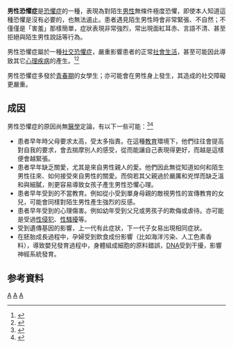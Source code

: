 {{medical}}
'''男性恐懼症'''是[[恐懼症|恐懼症]]的一種，表現為對陌生[[男性|男性]]無條件極度恐懼，即使本人知道這種恐懼是沒有必要的，也無法遏止。患者遇見陌生男性時會非常緊張、不自然；不僅僅是「害羞」那樣簡單，症狀表現非常強烈，常出現面紅耳赤、言語不清、甚至拒絕與陌生男性說話等行為。

男性恐懼症屬於一種[[社交恐懼症|社交恐懼症]]，嚴重影響患者的正常[[社會生活|社會生活]]，甚至可能因此導致其它[[心理疾病|心理疾病]]的產生。<ref name="wordnet">{{cite web|url=http://wordnetweb.princeton.edu/perl/webwn?s=androphobia|title=WordNet|publisher=[[Princeton_University|Princeton University]]|language=en|accessdate=2009-08-31|archive-date=2015-09-29|archive-url=https://web.archive.org/web/20150929083634/http://wordnetweb.princeton.edu/perl/webwn?s=androphobia|dead-url=no}}</ref><ref name="encarta">{{cite web |url=http://uk.encarta.msn.com/encnet/refpages/RefMedia.aspx?refid=1461500606&artrefid=761568839&sec=-1&pn=1 |archiveurl=https://www.webcitation.org/5jSouv2zp?url=http://uk.encarta.msn.com/encnet/refpages/RefMedia.aspx?refid=1461500606 |title=Phobias — MSN Encarta |work=Encyclopaedia |publisher=[[Microsoft_Encarta|Microsoft Encarta]] |accessdate=2009-09-01 |archivedate=2009-09-01 |8= |deadurl=yes }}</ref> 

男性恐懼症多發於[[青春期|青春期]]的女學生；亦可能會在男性身上發生，其造成的社交障礙更嚴重。

== 成因 ==
男性恐懼症的原因尚無[[醫學|醫學]]定論，有以下一些可能：<ref name="examiner">{{cite web|url=http://www.examiner.com/x-10530-Houston-Phobias-Examiner~y2009m5d11-Androphobia-How-the-fear-of-men-can-affect-your-life|title=Androphobia: How the fear of men can affect your life|last=Scott|first=Nick|date=2009-05-11|publisher=examiner.com|accessdate=2009-09-01|archive-date=2009-10-10|archive-url=https://web.archive.org/web/20091010195826/http://www.examiner.com/x-10530-Houston-Phobias-Examiner~y2009m5d11-Androphobia-How-the-fear-of-men-can-affect-your-life|dead-url=no}}</ref><ref>{{Cite web |url=http://www.chinapsy.net/view-10903.html |title=存档副本 |access-date=2011-02-07 |archive-url=https://web.archive.org/web/20130921132410/http://www.chinapsy.net/view-10903.html |archive-date=2013-09-21 |dead-url=yes }}</ref>

* 患者早年時父母要求太高，受太多指責。在這種[[教育|教育]]環境下，他們往往會提高對自我的要求，會去揣摩別人的感受，從而能讓自己表現得更好，而越是這樣便會越緊張。
* 患者早年缺乏關愛，尤其是來自男性親人的愛。他們因此無從知道如何和陌生男性往來、如何接受來自男性的關愛。而倘若其父親過於嚴厲和兇悍而缺乏溫和與細膩，則更容易導致女孩子產生男性恐懼心理。
* 患者早年受到的不當教育。例如從小受到單身母親的敵視男性的宣傳教育的女兒，可能會同樣對陌生男性產生強烈的反感。
* 患者早年受到的心理傷害。例如幼年受到父兄或男孩子的欺侮或虐待。亦可能是受過[[性侵犯|性侵犯]]、[[性騷擾|性騷擾]]等。
* 受到遺傳基因的影響，上一代有此症狀，下一代子女易出現相同症狀。
* 在胚胎成長過程中，孕婦受到飲食成份影響（比如海洋污染、人工色素香料），導致嬰兒發育過程中，身體組成細胞的原料錯誤，[[脱氧核糖核酸|DNA]]受到干擾，影響神經系統發育。

== 参考資料 ==
{{reflist}}

[[Category:恐懼症|A]]
[[Category:性別研究|A]]
[[Category:性學|A]]